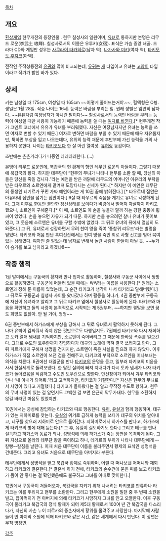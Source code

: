 [[목차]]
== 개요 ==
[[환상게임]] 현무개전의 등장인물 . 현무 칠성사의 일원이며, [[유녀]]로 통하지만 본명은 리무드 로운(李武土 琅輝). 칠성사로서의 이름은 우루키(女宿). 표식은 가슴 중앙 쇄골.
드라마 CD와 게임판 성우는 [[사쿠라이 타카히로]](남자 역), [[나가사와 미키]](여자 역), [[타키모토 후지코]](아역).

전작인 주작청룡전의 [[유귀]]와 많이 비교되는데, [[유귀]]는 [[개]] 타입이고 유녀는 [[고양이]] 타입이라고 작가가 밝힌 바가 있다.

== 상세 ==
키는 남성일 때 175cm, 여성일 때 165cm ~~어떻게 줄어드는거야.~~, 혈액형은 O형. 생일은 1월 28일. 작중 나이는 16세. 능력은 바람을 부리는 힘.
원래 성별은 엄연히 남자다. ~~유유처럼 여장남자가 아니란 말이다!~~ 칠성사로서의 능력인 바람을 부리는 능력이 여성일 때만 사용이 가능하기 때문에 능력을 쓸 때는 [[TS|여자로 바뀐다]].[* 현무개전 작가 코멘트 코너에서 유유가 유녀를 부러워했다. 자신은 여장남자지만 유녀는 능력을 쓰면 여자로 변할 수 있기 때문.] 여자로 변하면 바람을 부릴 수 있기 때문에 매우 자유롭지만, 툭하면 부상을 입고 나오는데다, 유위의 능력 때문에 후반부에 가선 능력을 거의 사용하지 못한다. 나이는 [[백다희|타키코]]보다 한 살 어린 열여섯. [[유허]]랑 동갑이다.

초반에는 츤츤거리다가 나중엔 데레데레한다. (...)

본명이 리무드 로운인데, 북갑국의 현 황제의 형인 테무단 로운의 아들이다. 그렇기 때문에 북갑국의 황자. 하지만 테무단이 “현무의 무녀가 나타나 현무를 소환 할 때, 당신의 아들은 당신을 죽일 겁니다.”라는 예언을 받은 까닭에 리무드의 어머니인 아유라의 부탁을 받은 타우르와 소르엔에게 맡겨져 도망다니는 신세가 된다.[* 하지만 이 예언은 테무단의 동생인 테기르가 꾸민 가짜 예언이라는 게 10권 끝에 밝혀진다.] [* 타우르네 집안은 아유라네 집안을 섬기는 집안이다.]
9살 때 타우르의 죽음을 계기로 유녀로 각성하게 된다. 그때 이후로 한동안 불안한 정신상태를 보이다가 벼랑에서 떨어져 자살까지 하려고 했으나, 소르엔이 구해준다.[* 이 때, 소르엔도 이 손을 놓을까 말까 하는 강한 충동에 휩싸여 있었다. 손을 놓으면 자유가 되기 때문. 하지만 손을 놓으려던 찰나 유녀가 웃어보였고, 그 웃음에 소르엔은 유녀를 구할 수밖에 없었다. 그 뒤로 유녀의 뒤에서 열심히 도와준다.] 그 뒤, 유녀로서 성장하면서 무려 천여 명을 죽여 '풍참귀 리무드'라는 별명을 얻었다. 타키코와 처음 만난 흑여신산에서는 천여 명을 죽인 죄로 사형 선고를 받아 묶여 있는 상태였다. 여자인 줄 알았는데 남자로 변해서 놀란 사람이 한둘이 아닐 듯. ~~누가 이 슴가를 보고 남자라고 하겠냐!!~~

== 작중 행적 ==
1권 말미에서는 구동국의 황자와 만나 첩자로 활동하며, 칠성사와 구동군 사이에서 쌍방으로 활동하였다. 구동군에 머물러 있을 때에는 ''타키''라는 이름을 사용한다.[* 원래는 소르엔과 정해 둔 이름이 있었는데, 그 순간 타키코가 생각이 나서 타키라고 말해버렸다.] 그 뒤로도 구동군과 칠성사 사이를 왔다갔다 하며 활동을 하다가, 4권 중반부에 구동국에 자신이 유녀라고 알리고 그 뒤로 타키코 옆에서 칠성사로 활동하게 된다. 타키코와 마음을 확인하고 둘의 사랑이 본격적으로 시작되는 게 5권부터. ~~하지만 결말을 보면 꿈도 희망도 없잖아. 안 될 거야, 엉엉~~

6권 중반부에서 하가스에게 부상을 당해서 그 뒤로 유녀로서 활약하지 못하게 된다. 그나마 유벽이 감싸줘서 죽지 않은 것만으로도 다행일지도. 7권에선 타키코와 다시 재회하고 토카 열매 냄새를 기억하지만, 소르엔이 죽어버리고 그 때문에 한바탕 폭주를 일으킨다. 그대로 수도인 토우란까지 진입하다가 테구의 노래에 막혀 결국 쓰러지고 만다. 그 뒤 피르카에게 구해져 생명을 건지지만, 소르엔이 죽은 사실을 믿으려 하지 않았다.
이후 하가스가 직접 소르엔이 쓰던 검을 전해주고, 타키코의 부탁으로 소르엔을 떠나보내는 의식을 치른다. 8권에선 태일군을 만나 [[백다희|타키코]]의 운명을 듣고, 일부러 타키코의 미움을 사서 현실세계로 돌려보낸다. 한 달간 실의에 빠져 지내다가 다시 토카 냄새가 나자 타키코가 돌아왔음을 직감하고 수도인 토우란으로 향한다. 만신창이가 되어서 겨우 타키코와 만나 “내 아내가 되어줘.”라고 고백하지만, 타키코가 거절한다.[* 자신은 현무의 무녀로서 사명이 있다고 거절했다.] 타키코가 돌아왔다는 걸 알고 무작정 수도로 향하고, 현무의 무녀 사명이 있는 걸 알면서도 고백한 걸 보면 은근히 막무가내다. 현무를 소환하지 않길 바라던 마음도 있었지만.

10권에서는 궁성에 잠입하는 타키코와 따로 행동한다. [[유허]], [[유실]]과 함께 행동하며, 테구가 있는 지하미로를 찾는다. [[유실]]의 위기로 급하게 능력을 쓰다가 테구의 위치를 알아내고, 테구를 찾으러 지하미로 안으로 들어간다. 지하미로에서 하가스를 만나고, 하가스에게 타키코의 병에 대해 듣는다.[* 그 후, 유실이 실토하기도 한다.] 그리고 테구를 만나 설득하고 하가스와 동료가 되나, 성명석에 의해 하가스가 죽는 장면을 목격하게 된다.
그 뒤 지상으로 올라와 테무단 왕을 죽이려고 하나, 테기르의 부하가 나타나 테무단에게 --칼빵--칼침을 날린다. 이때 처음 테무단이 이름을 불러주면서 황제의 표식인 성명석을 건네준다. 그리고 유녀도 처음으로 테무단을 아버지라 부른다.

테무단에게서 성명석을 받고 북갑국 황제로 즉위하며, 어릴 때 떠나보낸 어머니와 재회하고 타키코와 결혼한다.[* 결혼식 하기 전에, 타키코의 손수건에 묻은 피를 보고 타키코가 몸이 안 좋다는 걸 확인했음에도 불구하고 그녀를 아내로 맞이한다.]

12권에서 구동국이 쳐들어오자, 북갑국을 지키기 위해 나서려는 타키코를 만류하나 타키코는 이를 뿌리치고 현무를 소환한다. 그리고 현무에게 소원을 빌던 중 두 번째 소원을 빌고, 잡아먹히기 전 아버지에 의해 타키코가 사망하자 그녀를 안고 오열한다. 이후 구동국이 물러가고 북갑국의 정식 황제가 되어 제5대 황제로서 100여 년 간 북갑국을 다스리다가, 자신의 사촌 누이 피르카의 증손자에게 황위를 물려주고 사망한다. 마지막에 사람들이 빈 마지막 소원에 의해 타키코와 같은 시간, 같은 세계에서 다시 만난다. 이 장면은 무척 명장면.

[[각주]]
